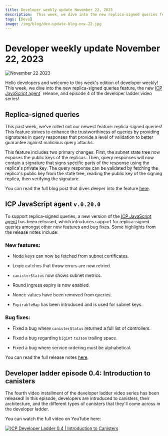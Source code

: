```yaml
---
title: Developer weekly update November 22, 2023
description:  This week, we dive into the new replica-signed queries feature, the new ICP JavaScript agent release, and episode 4 of the developer ladder video series!
tags: [Devs]
image: /img/blog/dev-update-blog-nov-22.jpg
---
```


# Developer weekly update November 22, 2023

![November 22 2023](../../static/img/blog/dev-update-blog-nov-22.jpg)

Hello developers and welcome to this week's edition of developer weekly! This week, we dive into the new replica-signed queries feature, the new [ICP JavaScript agent](https://www.npmjs.com/package/@dfinity/agent)` release, and episode 4 of the developer ladder video series!

## Replica-signed queries

This past week, we've rolled out our newest feature: replica-signed queries! This feature strives to enhance the trustworthiness of queries by providing signatures in query responses that provide a level of validation to better guarantee against malicious query attacks. 

This feature includes two primary changes. First, the subnet state tree now exposes the public keys of the replicas. Then, query responses will now contain a signature that signs specific parts of the response using the replica's private key. The query response can be validated by fetching the replica's public key from the state tree, reading the public key of the signing replica, then verifying the signature.

You can read the full blog post that dives deeper into the feature [here](/blog/features/replica-signed-queries).

## ICP JavaScript agent `v.0.20.0`

To support replica-signed queries, a new version of the [ICP JavaScript agent](https://www.npmjs.com/package/@dfinity/agent) has been released, which introduces support for replica-signed queries amongst other new features and bug fixes. Some highlights from the release notes include:

### New features:

- Node keys can now be fetched from subnet certificates. 

- Logic catches that throw errors are now retried. 

- `canisterStatus` now shows subnet metrics.

- Round ingress expiry is now enabled. 

- Nonce values have been removed from queries.

- `ExpirableMap` has been introduced and is used for subnet keys. 

### Bug fixes:

- Fixed a bug where `canisterStatus` returned a full list of controllers.

- Fixed a bug regarding `bigint` `toJson` trailing space.

- Fixed a bug where service ordering must be alphabetical. 

You can read the full release notes [here](https://github.com/dfinity/agent-js/releases/tag/v0.20.0).

## Developer ladder episode 0.4: Introduction to canisters

The fourth video installment of the developer ladder video series has been released! In this episode, developers are introduced to canisters, their architecture, and the different types of canisters that they'll come across in the developer ladder.

You can watch the full video on YouTube here:

[![ICP Developer Ladder 0.4 | Introduction to Canisters](https://img.youtube.com/vi/mwbRRk9T5Nw/0.jpg)](https://www.youtube.com/watch?v=mwbRRk9T5Nw)
